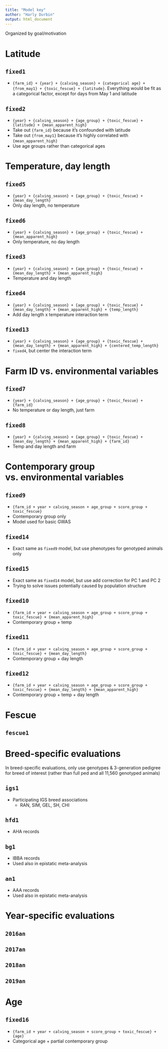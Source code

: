 ```yaml
---
title: "Model key"
author: "Harly Durbin"
output: html_document
---
```


Organized by goal/motivation

# Latitude

## `fixed1`

* `{farm_id} + {year} + {calving_season} + {categorical age} + {from_may1} + {toxic_fescue} + {latitude}`. Everything would be fit as a categorical factor, except for days from May 1 and latitude

## `fixed2`

* `{year} + {calving_season} + {age_group} + {toxic_fescue} + {latitude} + {mean_apparent_high}`
* Take out `{farm_id}` because it's confounded with latitude
* Take out `{from_may1}` because it's highly correlated with `{mean_apparent_high}`
* Use age groups rather than categorical ages

# Temperature, day length

## `fixed5`

* `{year} + {calving_season} + {age_group} + {toxic_fescue} + {mean_day_length}`
* Only day length, no temperature

## `fixed6`

* `{year} + {calving_season} + {age_group} + {toxic_fescue} + {mean_apparent_high}`
* Only temperature, no day length

## `fixed3`

* `{year} + {calving_season} + {age_group} + {toxic_fescue} + {mean_day_length} + {mean_apparent_high}`
* Temperature and day length

## `fixed4`

* `{year} + {calving_season} + {age_group} + {toxic_fescue} + {mean_day_length} + {mean_apparent_high} + {temp_length}`
* Add day length x temperature interaction term

## `fixed13`

* `{year} + {calving_season} + {age_group} + {toxic_fescue} + {mean_day_length} + {mean_apparent_high} + {centered_temp_length}`
* `fixed4`, but center the interaction term


# Farm ID vs. environmental variables

## `fixed7`

* `{year} + {calving_season} + {age_group} + {toxic_fescue} + {farm_id}`
* No temperature or day length, just farm

## `fixed8`

* `{year} + {calving_season} + {age_group} + {toxic_fescue} + {mean_day_length} + {mean_apparent_high} + {farm_id}`
* Temp and day length and farm
    
# Contemporary group vs. environmental variables

## `fixed9`

* `{farm_id + year + calving_season + age_group + score_group + toxic_fescue}`
* Contemporary group only
* Model used for basic GWAS

## `fixed14`

* Exact same as `fixed9` model, but use phenotypes for genotyped animals only

## `fixed15`

* Exact same as `fixed14` model, but use add correction for PC 1 and PC 2
* Trying to solve issues potentially caused by population structure

## `fixed10`

* `{farm_id + year + calving_season + age_group + score_group + toxic_fescue} + {mean_apparent_high}`
* Contemporary group + temp

## `fixed11`

* `{farm_id + year + calving_season + age_group + score_group + toxic_fescue} + {mean_day_length}`
* Contemporary group + day length

## `fixed12`

* `{farm_id + year + calving_season + age_group + score_group + toxic_fescue} + {mean_day_length} + {mean_apparent_high}`
* Contemporary group + temp + day length

# Fescue

## `fescue1`

# Breed-specific evaluations

In breed-specific evaluations, only use genotypes & 3-generation pedigree for breed of interest (rather than full ped and all 11,560 genotyped animals)

## `igs1`

* Participating IGS breed associations
    + RAN, SIM, GEL, SH, CHI

## `hfd1`

* AHA records

## `bg1`

* IBBA records
* Used also in epistatic meta-analysis

## `an1`

* AAA records
* Used also in epistatic meta-analysis

# Year-specific evaluations

## `2016an`

## `2017an`

## `2018an`

## `2019an`

# Age

## `fixed16`

* `{farm_id + year + calving_season + score_group + toxic_fescue} + {age}`
* Categorical age + partial contemporary group

